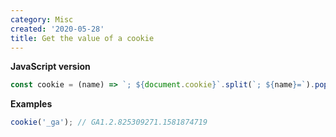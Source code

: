 ```yaml
---
category: Misc
created: '2020-05-28'
title: Get the value of a cookie
---
```


**JavaScript version**

```js
const cookie = (name) => `; ${document.cookie}`.split(`; ${name}=`).pop().split(';').shift();
```

**Examples**

```js
cookie('_ga'); // GA1.2.825309271.1581874719
```
